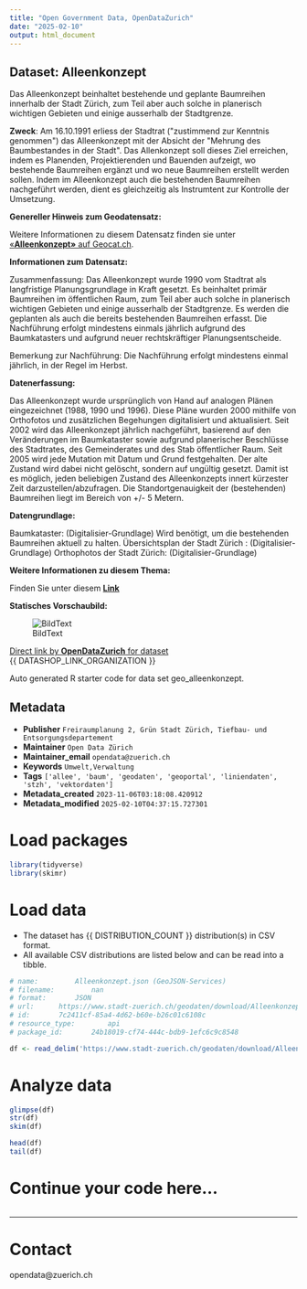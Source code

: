 ```yaml
---
title: "Open Government Data, OpenDataZurich"
date: "2025-02-10"
output: html_document
---
```


## Dataset: Alleenkonzept

Das Alleenkonzept beinhaltet bestehende und geplante Baumreihen innerhalb der Stadt Zürich, zum Teil aber auch solche in planerisch wichtigen Gebieten und einige ausserhalb der Stadtgrenze. 

**Zweck**: Am 16.10.1991 erliess der Stadtrat (&quot;zustimmend zur Kenntnis genommen&quot;) das Alleenkonzept mit der Absicht der &quot;Mehrung des Baumbestandes in der Stadt&quot;. Das Allenkonzept soll dieses Ziel erreichen, indem es Planenden, Projektierenden und Bauenden aufzeigt, wo bestehende Baumreihen ergänzt und wo neue Baumreihen erstellt werden sollen. Indem im Alleenkonzept auch die bestehenden Baumreihen nachgeführt werden, dient es gleichzeitig als Instrumtent zur Kontrolle der Umsetzung.

**Genereller Hinweis zum Geodatensatz:**


Weitere Informationen zu diesem Datensatz finden sie unter [«**Alleenkonzept»** auf Geocat.ch](https://www.geocat.ch/geonetwork/srv/ger/catalog.search#/metadata/e3023894-1322-8c4a-bf81-3825f28da788).				
			   

**Informationen zum Datensatz:**

Zusammenfassung:
Das Alleenkonzept wurde 1990 vom Stadtrat als langfristige Planungsgrundlage in Kraft gesetzt. Es beinhaltet primär Baumreihen im öffentlichen Raum, zum Teil aber auch solche in planerisch wichtigen Gebieten und einige ausserhalb der Stadtgrenze. Es werden die geplanten als auch die bereits bestehenden Baumreihen erfasst. Die Nachführung erfolgt mindestens einmals jährlich aufgrund des Baumkatasters und aufgrund neuer rechtskräftiger Planungsentscheide.

Bemerkung zur Nachführung:
Die Nachführung erfolgt mindestens einmal jährlich, in der Regel im Herbst.

**Datenerfassung:**

Das Alleenkonzept wurde ursprünglich von Hand auf analogen Plänen eingezeichnet (1988, 1990 und 1996). Diese Pläne wurden 2000 mithilfe von Orthofotos und zusätzlichen Begehungen digitalisiert und aktualisiert. Seit 2002 wird das Alleenkonzept jährlich nachgeführt, basierend auf den Veränderungen im Baumkataster sowie aufgrund planerischer Beschlüsse des Stadtrates, des Gemeinderates und des Stab öffentlicher Raum. 
Seit 2005 wird jede Mutation mit Datum und Grund festgehalten. Der alte Zustand wird dabei nicht gelöscht, sondern auf ungültig gesetzt. Damit ist es möglich, jeden beliebigen Zustand des Alleenkonzepts innert kürzester Zeit darzustellen/abzufragen.
Die Standortgenauigkeit der (bestehenden) Baumreihen liegt im Bereich von +/- 5 Metern.

**Datengrundlage:**

Baumkataster: (Digitalisier-Grundlage) Wird benötigt, um die bestehenden Baumreihen aktuell zu halten.
Übersichtsplan der Stadt Zürich : (Digitalisier-Grundlage) 
Orthophotos der Stadt Zürich: (Digitalisier-Grundlage)


**Weitere Informationen zu diesem Thema:**

Finden Sie unter diesem [**Link**](http://www.stadt-zuerich.ch/ted/de/index/gsz/planung_u_bau/konzepte_und_leitbilder/alleenkonzept.html)

**Statisches Vorschaubild:**

![BildText](https://www.gis.stadt-zuerich.ch/zueriplan_docs/geocat/e3023894-1322-8c4a-bf81-3825f28da788.png)



[Direct link by **OpenDataZurich** for dataset](https://data.stadt-zuerich.ch/dataset/geo_alleenkonzept)<br>
{{ DATASHOP_LINK_ORGANIZATION }}

Auto generated R starter code for data set geo_alleenkonzept.

## Metadata

- **Publisher** `Freiraumplanung 2, Grün Stadt Zürich, Tiefbau- und Entsorgungsdepartement`
- **Maintainer** `Open Data Zürich`
- **Maintainer_email** `opendata@zuerich.ch`
- **Keywords** `Umwelt,Ver­walt­ung`
- **Tags** `['allee', 'baum', 'geodaten', 'geoportal', 'liniendaten', 'stzh', 'vektordaten']`
- **Metadata_created** `2023-11-06T03:18:08.420912`
- **Metadata_modified** `2025-02-10T04:37:15.727301`


# Load packages

```r

library(tidyverse)
library(skimr)

```

# Load data

-   The dataset has {{ DISTRIBUTION_COUNT }} distribution(s) in CSV format.
-   All available CSV distributions are listed below and can be read into a tibble.

```r

# name: 		Alleenkonzept.json (GeoJSON-Services)
# filename: 		nan
# format: 		JSON
# url: 		https://www.stadt-zuerich.ch/geodaten/download/Alleenkonzept?format=geojson_link
# id: 		7c2411cf-85a4-4d62-b60e-b26c01c6108c
# resource_type: 		api
# package_id: 		24b18019-cf74-444c-bdb9-1efc6c9c8548

df <- read_delim('https://www.stadt-zuerich.ch/geodaten/download/Alleenkonzept?format=geojson_link')


```

# Analyze data

```r

glimpse(df)
str(df)
skim(df)

head(df)
tail(df)

```

# Continue your code here...

```r

```

------------------------------------------------------------------------

# Contact

opendata@zuerich.ch
